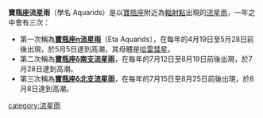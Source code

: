 '''寶瓶座流星雨'''（學名 Aquarids）是以[[寶瓶座|寶瓶座]]附近為[[輻射點|輻射點]]出現的[[流星雨|流星雨]]，一年之中會有三次：
*第一次稱為'''[[寶瓶座η流星雨|寶瓶座η流星雨]]'''（Eta Aquarids），在每年的4月19日至5月28日前後出現，於5月5日達到高潮，其母體是[[哈雷彗星|哈雷彗星]]。
*第二次稱為'''[[寶瓶座δ南支流星雨|寶瓶座δ南支流星雨]]'''，在每年的7月12日至8月19日前後出現，於7月28日達到高潮。
*第三次稱為'''[[寶瓶座δ北支流星雨|寶瓶座δ北支流星雨]]'''，在每年的7月15日至8月25日前後出現，於8月8日達到高潮。
{{disambig|Cat=六字消歧义}}
[[category:流星雨|category:流星雨]]